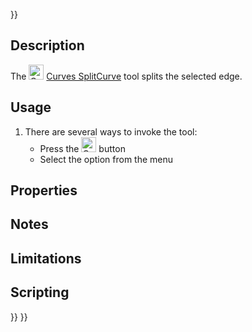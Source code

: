 <languages/>
{{UnfinishedDocu{{#translation:}}}}
<translate>

<!--T:1-->
{{Docnav
|[[Curves_JoinCurve|JoinCurve]]
|[[Curves_Discretize|Discretize]]
|[[Curves_Workbench|Curves]]
|IconL=Curves_JoinCurve.svg
|IconR=Curves_Discretize.svg
|IconC=Curves_workbench_icon.svg
}}

<!--T:2-->
{{GuiCommand
|Name=Curves SplitCurve
|MenuLocation=Curves → Split curve
|Workbenches=[[Curves_Workbench|Curves]]
}}

==Description== <!--T:3-->

<!--T:4-->
The [[Image:Curves_SplitCurve.svg|24px]] [[Curves_SplitCurve|Curves SplitCurve]] tool splits the selected edge.

==Usage== <!--T:5-->

<!--T:6-->
# There are several ways to invoke the tool:
#* Press the [[Image:Curves_SplitCurve.svg|24px]] button
#* Select the {{MenuCommand|Curves → Split curve}} option from the menu

==Properties== <!--T:9-->


==Notes== <!--T:7-->


==Limitations== <!--T:8-->


==Scripting== <!--T:10-->


<!--T:11-->
{{Docnav
|[[Curves_JoinCurve|JoinCurve]]
|[[Curves_Discretize|Discretize]]
|[[Curves_Workbench|Curves]]
|IconL=Curves_JoinCurve.svg
|IconR=Curves_Discretize.svg
|IconC=Curves_workbench_icon.svg
}}

</translate>
{{Curves Tools navi{{#translation:}}}}
{{Userdocnavi{{#translation:}}}}
